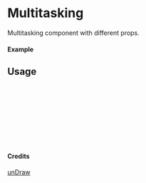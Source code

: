 
<Meta of={Multitasking} title="unDraw/Multitasking" />

# Multitasking

Multitasking component with different props.

#### Example

<Canvas of={Multitasking.Primary} />

## Usage

```ts
import { Multitasking } from "yadl-ui";

const Example = () => {
  return (
      <Multitasking />
  );
};

export default Example;
```

#### Credits
[unDraw](https://undraw.co/illustrations)
